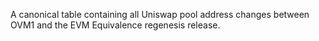 A canonical table containing all Uniswap pool address changes between OVM1 and the EVM Equivalence regenesis release.
